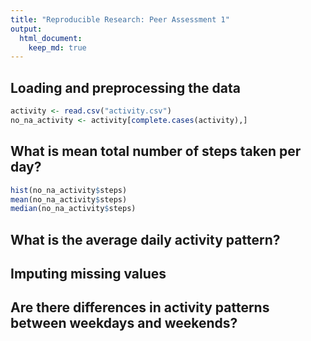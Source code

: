 ```yaml
---
title: "Reproducible Research: Peer Assessment 1"
output: 
  html_document:
    keep_md: true
---
```



## Loading and preprocessing the data
```r
activity <- read.csv("activity.csv")
no_na_activity <- activity[complete.cases(activity),]
```

## What is mean total number of steps taken per day?
```r
hist(no_na_activity$steps)
mean(no_na_activity$steps)
median(no_na_activity$steps)
```

## What is the average daily activity pattern?



## Imputing missing values



## Are there differences in activity patterns between weekdays and weekends?
